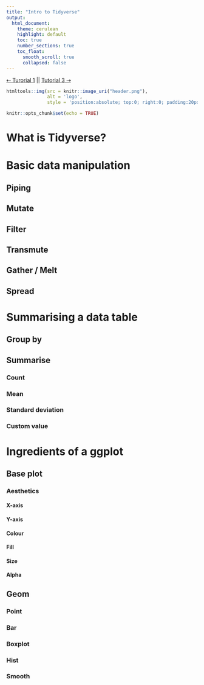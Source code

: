 ```yaml
---
title: "Intro to Tidyverse"
output: 
  html_document:
    theme: cerulean
    highlight: default
    toc: true
    number_sections: true
    toc_float: 
      smooth_scroll: true
      collapsed: false
---
```

[⇠ Turorial 1](tutorial-1.html) || [Tutorial 3 ⇢](tutorial-3.html)

```r
htmltools::img(src = knitr::image_uri("header.png"), 
               alt = 'logo', 
               style = 'position:absolute; top:0; right:0; padding:20px;')
```

```r
knitr::opts_chunk$set(echo = TRUE)
```

# What is Tidyverse?

# Basic data manipulation

## Piping

## Mutate

## Filter

## Transmute

## Gather / Melt

## Spread

# Summarising a data table

## Group by

## Summarise

### Count

### Mean

### Standard deviation

### Custom value

# Ingredients of a ggplot

## Base plot

### Aesthetics

#### X-axis

#### Y-axis

#### Colour

#### Fill

#### Size

#### Alpha

## Geom

### Point

### Bar

### Boxplot

### Hist

### Smooth
